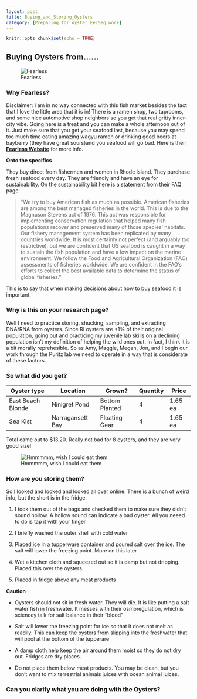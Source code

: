 ```yaml
---
layout: post
title: Buying_and_Storing_Oysters
category: [Preparing for oyster EecSeq work]
---
```


```r
knitr::opts_chunk$set(echo = TRUE)
```

## Buying Oysters from......

![Fearless](https://github.com/madmolecularman/JMG_Puritz_Lab_Notebook/tree/master/images/fearless.png)

### Why Fearless?

Disclaimer: I am in no way connected with this fish market besides the fact that I love the little area that it is in! There is a ramen shop, two taprooms, and some nice automotive shop neighbors so you get that real gritty inner-city vibe. Going here is a treat and you can make a whole afternoon out of it. Just make sure that you get your seafood last, because you may spend too much time eating amazing wagyu ramen or drinking good beers at bayberry (they have great sours)and you seafood will go bad. Here is their **[Fearless Website](https://www.fearlessfishmarket.com/)** for more info.

**Onto the specifics**

They buy direct from fishermen and women in Rhode Island. They purchase fresh seafood every day. They are friendly and have an eye for sustainability. On the sustainability bit here is a statement from their FAQ page: 

> "We try to buy American fish as much as possible. American fisheries are among the best managed fisheries in the world. This is due to the Magnuson Stevens act of 1976. This act was responsible for implementing conservation regulation that helped many fish populations recover and preserved many of those species’ habitats. Our fishery management system has been replicated by many countries worldwide.  It is most certainly not perfect (and arguably too restrictive), but we are confident that US seafood is caught in a way to sustain the fish population and have a low impact on the marine environment. We follow the Food and Agricultural Organization (FAO) assessments of fisheries worldwide.  We are confident in the FAO’s efforts to collect the best available data to determine the status of global fisheries."

This is to say that when making decisions about how to buy seafood it is important.

### Why is this on your research page?

Well I need to practice storing, shucking, sampling, and extracting DNA/RNA from oysters. Since RI oysters are <1% of their original population, going out and practicing my juvenile lab skills on a declining population isn't my definition of helping the wild ones out. In fact, I think it is a bit morally reprehesible. So as Amy, Maggie, Megan, Jon, and I begin our work through the Puritz lab we need to operate in a way that is considerate of these factors.

### So what did you get?

Oyster type | Location | Grown? | Quantity | Price |
------------|----------|--------|----------|-------|
East Beach Blonde | Ninigret Pond | Bottom Planted | 4 | 1.65 ea |
Sea Kist | Narragansett Bay | Floating Gear | 4 | 1.65 ea | 

Total came out to $13.20. Really not bad for 8 oysters, and they are very good size!

![Hmmmmm, wish I could eat them](https://github.com/madmolecularman/JMG_Puritz_Lab_Notebook/blob/master/images/oysters1.jpg)

### How are you storing them?

So I looked and looked and looked all over online. There is a bunch of weird info, but the short is in the fridge.

1) I took them out of the bags and checked them to make sure they didn't sound hollow. A hollow sound can indicate a bad oyster. All you neeed to  do is tap it with your finger

2) I briefly washed the outer shell with cold water

3) Placed ice in a tupperware container and poured salt over the ice. The salt will lower the freezing point. More on this later

4) Wet a kitchen cloth and squeezed out so it is damp but not dripping. Placed this over the oysters.

5) Placed in fridge above any meat products

**Caution**

* Oysters should not sit in fresh water. They will die. It is like putting a salt water fish in freshwater. It messes with their osmoregulation, which is sciencey talk for salt balance in their "blood"

* Salt will lower the freezing point for ice so that it does not melt as readily. This can keep the oysters from slipping into the freshwater that will pool at the bottom of the tupperare

* A damp cloth help keep the air around them moist so they do not dry out. Fridges are dry places.

* Do not place them below meat products. You may be clean, but you don't want to mix terrestrial animals juices with ocean animal juices.

### Can you clarify what you are doing with the Oysters?




